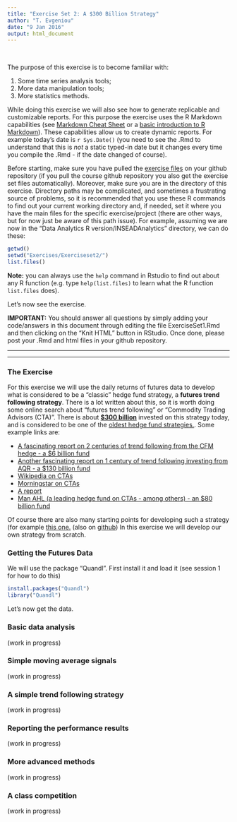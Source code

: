 ```yaml
---
title: "Exercise Set 2: A $300 Billion Strategy"
author: "T. Evgeniou"
date: "9 Jan 2016"
output: html_document
---
```


<br>

The purpose of this exercise is to become familiar with:

1. Some time series analysis tools;
2. More data manipulation tools; 
4. More statistics methods.  

While doing this exercise we will also see how to generate replicable and customizable reports. For this purpose the exercise uses the R Markdown capabilities (see [Markdown Cheat Sheet](https://www.rstudio.com/wp-content/uploads/2015/02/rmarkdown-cheatsheet.pdf) or a [basic introduction to R Markdown](http://rmarkdown.rstudio.com/authoring_basics.html)).  These capabilities allow us to create dynamic reports. For example today's date is `r Sys.Date()` (you need to see the .Rmd to understand that this is *not* a static typed-in date but it changes every time you compile the .Rmd - if the date changed of course).

Before starting, make sure you have pulled the [exercise files](https://github.com/InseadDataAnalytics/INSEADAnalytics/tree/master/Exercises/Exerciseset1)  on your github repository (if you pull the course github repository you also get the exercise set files automatically). Moreover, make sure you are in the directory of this exercise. Directory paths may be complicated, and sometimes a frustrating source of problems, so it is recommended that you use these R commands to find out your current working directory and, if needed, set it where you have the main files for the specific exercise/project (there are other ways, but for now just be aware of this path issue). For example, assuming we are now in the "Data Analytics R version/INSEADAnalytics" directory, we can do these: 

```r
getwd()
setwd("Exercises/Exerciseset2/")
list.files()
```

**Note:** you can always use the `help` command in Rstudio to find out about any R function (e.g. type `help(list.files)` to learn what the R function `list.files` does).

Let's now see the exercise. 

**IMPORTANT:** You should answer all questions by simply adding your code/answers in this document through editing the file ExerciseSet1.Rmd and then clicking on the "Knit HTML" button in RStudio.  Once done, please post your .Rmd and html files in your github repository. 

<hr>
<hr>

### The Exercise

For this exercise we will use the daily returns of futures data to develop what is considered to be a "classic" hedge fund strategy, a **futures trend following strategy**. There is a lot written about this, so it is worth doing some online search about "futures trend following" or "Commodity Trading Advisors (CTA)". There is about **[$300 billion](http://www.barclayhedge.com/research/indices/cta/Money_Under_Management.html)** invested on this strategy today, and is considered to be one of the [oldest hedge fund strategies.](oldest ones). Some example links are:

* [A fascinating report on 2 centuries of trend following from the CFM hedge - a $6 billion fund](https://www.trendfollowing.com/whitepaper/Two_Centuries_Trend_Following.pdf)
* [Another fascinating report on 1 century of trend following investing from AQR - a $130 billion fund](https://www.aqr.com/library/aqr-publications/a-century-of-evidence-on-trend-following-investing)
* [Wikipedia on CTAs](https://en.wikipedia.org/wiki/Commodity_trading_advisor)
* [Morningstar on CTAs](http://www.morningstar.co.uk/uk/news/69379/commodity-trading-advisors-(cta)-explained.aspx)
* [A report](http://perspectives.pictet.com/wp-content/uploads/2011/01/Trading-Strategies-Final.pdf)
* [Man AHL (a leading hedge fund on CTAs - among others) - an $80 billion fund](https://www.ahl.com)

Of course there are also many starting points for developing such a strategy (for example [this one.](http://www.r-bloggers.com/system-from-trend-following-factors/) (also on [github](https://gist.github.com/timelyportfolio/2855303)) In this exercise we will develop our own strategy from scratch. 

### Getting the Futures Data

We will use the package "Quandl". First install it and load it (see session 1 for how to do this)

```r
install.packages("Quandl")
library("Quandl")
```

Let's now get the data. 

### Basic data analysis

(work in progress)

### Simple moving average signals

(work in progress)

### A simple trend following strategy

(work in progress)

### Reporting the performance results

(work in progress)

### More advanced methods

(work in progress)

### A class competition

(work in progress)





